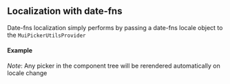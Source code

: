 
<PageMeta title="Date-fns localization - @wakeasp_tw/material-ui-roc-pickers" />

## Localization with date-fns

Date-fns localization simply performs by passing a date-fns locale object to the `MuiPickerUtilsProvider`
<Ad />

#### Example

*Note*: Any picker in the component tree will be rerendered automatically on locale change

<Example source={DateFnsExample} />

